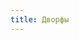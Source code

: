 ```yaml
---
title: Дворфы
---
```


<Audio fixed src="/menu/guidebook/races/dwarves/Skyclad - If I Die Laughing, It'll Be an Act of God.mp3" />

<ButtonCover noZoom title="Дворфы" src="/menu/guidebook/races/dwarves/pic.jpg" author="Bartlomiej Gawel" authorHref="https://www.artstation.com/gawel"/>
<BlockquoteBox attention text>
<div center>
    Во всём виноваты дворфы!
</div>
Твердят все, кроме самих дворфов. Именно этот коренастый народ стал первопроходцем в магическом искусстве при его рождении, а затем и при перерождении. Вечно деятельные, они всегда знают за что уцепиться.

Дворфы известны своим умением извлекать из, казалось бы, безвыходных ситуаций пользу, и это тоже не добавляет им доверия среди других народов. Лишившись в один момент всего, что у них было, дворфы выстояли, утёрли с лиц кровь и пепел, в которые обратилась их империя, сцепили зубы и стали проторять новые дороги. Лишившись много в другой момент, они повторили свой триумф и построили одну из первых империй на руинах Злорадства Нихерии.
</BlockquoteBox>
<BlockquoteBox warning text>
Дворфы знамениты наибольшим процентом рождаемости детей с **сильным магическим потенциалом**, а также занимают первое место в рейтинге **лучших бород** Нихерии. Легко заражаются ликантропией и вампиризмом. Более того, в каком-то смысле стали причиной появления этих проклятий.
</BlockquoteBox>
За годы совместной жизни дворфы научились у людей многому: экспании, империализму и многому другому, что позволило им построить невероятно крепкую империю на самой заре Уходящей эпохи.

Дворфы это: работники тяжёлой индустрии — проклинающие день, когда был выплавлен первый слиток и тем не менее лучшие в своём деле; ударники пивоваренного ремесла — совершившие прорыв в изготовлении напитков брожения, а затем ещё один прорыв в ремесле их питья; волшебники-экспериментаторы — создавшие целую эпоху и несколько проклятий, нависших над всеми разумными.

## История происхождения
Всякую эпоху цивилизация дворфов берёт неимоверный разгон, пока не врежется со всей скоростью в очередной рояль истории. О первой великой цивилизации дворфов даже никто не знал, кроме них самих: Мордвинская империя пряталась глубоко под землёй и долгое время практически никак не давала о себе знать на поверхности. Когда дворфы вознамерились открыть торговлю, их количество для наземных жителей показалось сущим кошмаром. Особенности религии дворфов <span class="spoiler">о прелестях Ним-Сат и мужской силе Хал-Таса</span> оказались на поверхности страшнейшей ересью, что привело к страшной войне, длившейся с десяток лет и прервавшейся Красным Рассветом.

Катастрофа уничтожила Мордвинскую империю. В тот день многие убедились, что дворфы всё же прогневали богов.

И быть дворфам изгоями, если бы не обнаружившийся в них магический дар. Кто-то считал его проклятием, кто-то — благословением богов. Эти мнения раскололи мир пополам. Да и сами дворфы разделились — оставшиеся в Мордвине (городе, жалком подобии столицы былой империи) принялись проводить раскопки и восстанавливать руины; ушедшие на восток углубились в изучение магии и обучение ей других.

Эпоха Разума в очередной раз уничтожила великое множество дворфов, причем в основном магов. Дворфы-колдуны востока лишились дома, своих тел и даже душ, будучи расщепленными последствиями своих магических изысканий, которые должны были их защитить. Западные дворфы, дворфы Мордвина припоминают это событие по сей день, но не смогли сохранить возникших предрассудков и на полвека. Современные дворфы снова вовсю изучают и практикуют магию.

## Культура
Грубые, решительные и упрямые, новаторы и богохульники.
<BlockquoteBox center author="Араднаал Квифейр, синларинский политик Новой Эпохи.">
    Кажется всё, что не могут терпеть бестийцы, было запечатлено волей божественной во плоти дворфов.
</BlockquoteBox>
Дворфы делятся на две группы: поклонники магии и противники магии. Обе группы жили вместе и всячески старались подавить свои предрассудки, чтобы не привести к очередному конфликту. С возникновением Сикстиннской колонии, отталкивающая сила получила поле для действий — туда восстанавливать империю отправились в основе своей именно поклонники магии.

**Компенсировать свой рост для дворфов — что-то вроде условной традиции.** Они носят длиннополую одежду, обувь на толстой подошве, ревностно ухаживают за бородами, высоко подвязывают волосы, любят остроконечные шляпы или капюшоны и чересчур громоздкие посохи. Их архитектура состоит из массивных стех, огромных дверей, циклопических потолков, поражающих, облицованных металлом колонн и вырезанной из благородного камня мебели. **Гигантские подземные города дворфов прозваны тейгами.**

**Мордвинский язык** потерял былую популярность на востоке, но обрёл не меньшую на западе, разбившись таким образом на два диалекта. Выжившие дворфы востока, вернувшись в родыне края принесли с собой диалект **морд** — и без того грубейший язык Нихерии огрубел еще сильнее, и букавльно любое слово на этом языке считается бранным жителями Нихерии; возродители Мордвинской империи же общаются на **броке**, углы которого ветром поверхности с годами сгладились, но дали матерной прослойке речи небывалый доселе контраст, из-за чего дворфийская речь только прибавила в выразительности. Дворфы Секрийского доминиона поддерживают традицию вести торговлю на арвийском языке. 

[→ Лингвистика - Диалекты мордвинского ](/menu/skills/science/linguistics/#мордвинский)

В отличие от богатств, все дворфийские обряды и традиции сохранились в идеальном состоянии. Например, есть особый день в году, который называется «ломай-круши». Дворфы в этот день ломают и выбрасывают из окон всякое старьё. Многовековая традиция не жалеть свой труд, если он устарел, судя по всему, и сделала из них сейчас самых сильных чародеев.

### Быт 
**Период ухаживания** такой: избранник должен надарить любимой подарков в высоту её роста. Раньше это были разнообразные ценности, но традиции со временем упрощаются, поэтому сейчас подарки могут быть чисто символическими. Например, некоторые остроумные женихи притаскивают возлюбленным шкафы, повязанные алыми бантами. Конечно же, принять подарки или нет — зависит от дамы.

**Свадьбы шумные.** До выхода дворфов на поверхность люди полагали, что в недрах Нихерии периодически происходят удивительно ритмичные и строго локализованные землетрясения. Сейчас эта загадка наконец-то разрешилась, а гул и грохот переместился из-под ног в соседние дома.

Замужняя дворфийка обязана заплетать волосы в косы, а женатый дворф – коротко подстригать бороду. Это означает вступление в новый период жизни и готовность пожертвовать для жены даже этим сокровищем.

**Похороны** простые: покойников закапывают в землю на полтора метра, а на могиле складывают пирамиду или курган из камней.

К **полукровкам** относятся негативно. Потому что чаще всего они выше чистокровных дворфов.

## Внешность
За дворфами закрепился стереотип самых низких существ Нихерии. **Средний рост: 155 см, максимальный — 160см.** Вес: **от 80кг среди мужчин, около 60кг среди женщин**. **Продолжительность жизни: около 150 лет**, взрослеют медленно, сохраняя молодость и свежесть кожи вплоть до ста тридцати, а потом седеют, скрючиваются и покрываются жёлтыми пятнами старости.

<BlockquoteBox text>
    <AuthorPic src="/menu/guidebook/races/dwarves/pic2.jpg" left author="Sarasti" authorHref="https://www.artstation.com/sarasti" />
    **Флатрожилы** - самые северные дворфы. Беловолосые, с сероватой кожей и блёклыми глазами. У них единственных аккуратный нос и плохо растут бороды.
</BlockquoteBox>
<BlockquoteBox text>
    **Мордвокопы** - дворфы средней полосы империи, самые многочисленные. Черноволосые и носатые низкорослые грубияны. На них лежит вина за стереотипы касательно всей расы.
</BlockquoteBox>
<BlockquoteBox text>
    **Пескоступы** - дворфы юга. Самые волосатые, даже у женщин можно обнаружить аккуратные бакенбарды. Волосы всех оттенков рыжего. Глаза зелёные, серые или голубые.
</BlockquoteBox>
Отличить дворфийку от дворфа можно по наличию груди, отсутствию бороды (бакенбарды иногда не считаются) и большому количеству украшений.

Действительно красивых дворфиек мало, но у них есть свой особенный шарм, а крупные черты лица смотрятся гармонично на фоне крепко сбитого невысокого тела.

## Примеры имён
У каждого дворфа есть имя и фамилия. У особо знатных добавляется название рода.

<Table content={[
            ["Этнос", "Маскулинные имена", "Феминные имена"],
            ["Флатрожилы", "Фадлерик, Римтагфор, Гаркит;", "Глинрешель, Нирфиналья, Флартрисс;"],
            ["Мордвокопы", "Гамден, Варминбор, Больжедор;", "Барнга, Ранлена, Ниргитралья;"],
            ["Пескоступы", "Гумричот, Желевдрав, Чертасдван;", "Хильлия, Шеллана, Шошонна;"],
        ]}/>

<div center>
    Это никаким образом не строгие правила, но исторически и статистически наиболее подходящие варианты для осведомлённости.
</div>
<Details summary="Подробности для самых инстересующихся">
    * **Флатрожилы**: любят похвалиться своим произношением звука «р», звуки «т» и «с» также довольно часты.
    * **Мордвокопы**: предпочитают классические взрывные звуки «б» и «д».
    * **Пескоступы**: неровно дышат к шипящим и глухим звукам, а также удвоенным согласным.

    #### Имена
    Зачастую имена дворфов состоят из закрытых слогов, не сильно реже еще и прикрытых при этом. Т.е. из таких слогов, которые и начинаются, и заканчиваются на согласный звук. **Имена дворфов крайне редко начинаются с неприкрытого слога — начинающегося с гласной.** Чаще всего имена дворфов состоят из **трёх слогов**.
    <Board columns={2} gap={"10px"}>
        Маскулинные имена могут оканчиваться практически на что угодно, но не на открытый слог. Некоторые семьи соревнуются в количество непроизносимых сочетаний согласных в имени, но это не распространено.

        Феминные имена часто оканчиваются на открытые слоги «да», «на» и пр. Для искушенных — «лья» или «ель», особенно свойственно флатрожилам — «исс».
    </Board>

    #### Фамилии 
    Фамилия (или род) исходит либо из имени родоначальника, либо из рода деятельности родоначальника, либо из места проживания родоначальника.
</Details>
<div center>
    Ключевые слова для поиска артов — dwarf
</div>